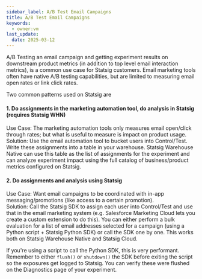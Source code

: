 ```yaml
---
sidebar_label: A/B Test Email Campaigns
title: A/B Test Email Campaigns
keywords:
  - owner:vm
last_update:
  date: 2025-03-12
---
```




A/B Testing an email campaign and getting experiment results on downstream product metrics (in addition to top level email interaction metrics), is a common use case for Statsig customers. Email marketing tools often have native A/B testing capabilities, but are limited to measuring email open rates or link click rates. 

Two common patterns used on Statsig are 

#### 1. Do assignments in the marketing automation tool, do analysis in Statsig (requires Statsig WHN)
Use Case: The marketing automation tools only measures email open/click through rates; but what is useful to measure is impact on product usage.\
Solution: Use the email automation tool to bucket users into Control/Test. Write these assignments into a table in your warehouse. Statsig Warehouse Native can use this table as the list of assignments for the experiment and can analyze experiment impact using the full catalog of business/product metrics configured on Statsig.

#### 2. Do assignments and analysis using Statsig
Use Case: Want email campaigns to be coordinated with in-app messaging/promotions (like access to a certain promotion).\
Solution: Call the Statsig SDK to assign each user into Control/Test and use that in the email marketing system (e.g. Salesforce Marketing Cloud lets you create a custom extension to do this). You can either perform a bulk evaluation for a list of email addresses selected for a campaign (using a Python script + Statsig Python SDK) or call the SDK one by one. This works both on Statsig Warehouse Native and Statsig Cloud.

If you're using a script to call the Python SDK, this is very performant. Remember to either `flush()` or `shutdown()` the SDK before exiting the script so the exposures get logged to Statsig. You can verify these were flushed on the Diagnostics page of your experiment.

